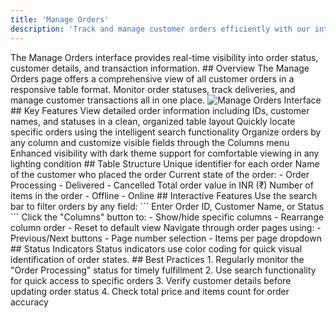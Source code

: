 ```yaml
---
title: 'Manage Orders'
description: 'Track and manage customer orders efficiently with our intuitive order management interface'
---
```

<Tip>
  The Manage Orders interface provides real-time visibility into order status, customer details, and transaction information.
</Tip>
## Overview
The Manage Orders page offers a comprehensive view of all customer orders in a responsive table format. Monitor order statuses, track deliveries, and manage customer transactions all in one place.
<Frame>
  <img src="/images/manage-orders.png" alt="Manage Orders Interface" />
</Frame>
## Key Features
<CardGroup cols={2}>
  <Card title="Order Tracking" icon="table">
    View detailed order information including IDs, customer names, and statuses in a clean, organized table layout
  </Card>
  <Card title="Smart Search" icon="magnifying-glass">
    Quickly locate specific orders using the intelligent search functionality
  </Card>
  <Card title="Sorting & Filtering" icon="filter">
    Organize orders by any column and customize visible fields through the Columns menu
  </Card>
  <Card title="Dark Mode" icon="moon">
    Enhanced visibility with dark theme support for comfortable viewing in any lighting condition
  </Card>
</CardGroup>
## Table Structure
<ParamField body="order_id" type="string">
  Unique identifier for each order
</ParamField>
<ParamField body="customer_name" type="string">
  Name of the customer who placed the order
</ParamField>
<ParamField body="status" type="enum">
  Current state of the order:
  - Order Processing
  - Delivered
  - Cancelled
</ParamField>
<ParamField body="total_price" type="number">
  Total order value in INR (₹)
</ParamField>
<ParamField body="total_items" type="number">
  Number of items in the order
</ParamField>
<ParamField body="order_type" type="enum">
  - Offline
  - Online
</ParamField>
## Interactive Features
<AccordionGroup>
  <Accordion title="Search Orders">
    Use the search bar to filter orders by any field:
    ```
    Enter Order ID, Customer Name, or Status
    ```
  </Accordion>
  <Accordion title="Column Customization">
    Click the "Columns" button to:
    - Show/hide specific columns
    - Rearrange column order
    - Reset to default view
  </Accordion>
  <Accordion title="Pagination">
    Navigate through order pages using:
    - Previous/Next buttons
    - Page number selection
    - Items per page dropdown
  </Accordion>
</AccordionGroup>
## Status Indicators
<CodeGroup>
</CodeGroup>
<Note>
Status indicators use color coding for quick visual identification of order states.
</Note>
## Best Practices
<Steps>
1. Regularly monitor the "Order Processing" status for timely fulfillment
2. Use search functionality for quick access to specific orders
3. Verify customer details before updating order status
4. Check total price and items count for order accuracy
</Steps>
